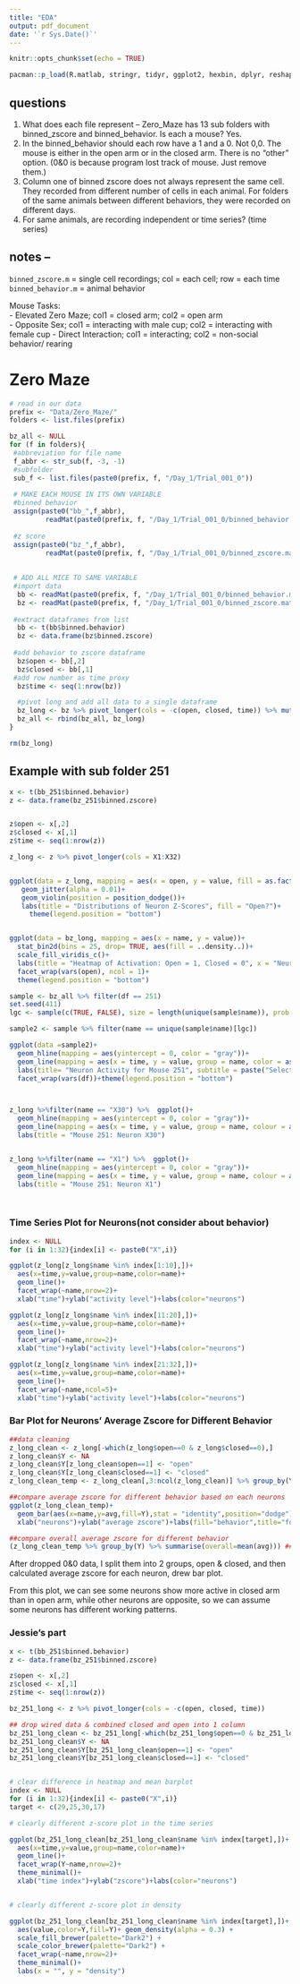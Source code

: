```yaml
---
title: "EDA"
output: pdf_document
date: '`r Sys.Date()`'
---
```


```r
knitr::opts_chunk$set(echo = TRUE)

pacman::p_load(R.matlab, stringr, tidyr, ggplot2, hexbin, dplyr, reshape2)

```

## questions
1. What does each file represent -- Zero_Maze has 13 sub folders with binned_zscore and binned_behavior. Is each a mouse?   Yes.
2. In the binned_behavior should each row have a 1 and a 0. Not 0,0. The mouse is either in the open arm or in the closed arm. There is no "other" option. (0&0 is because program lost track of mouse. Just remove them.)
3. Column one of binned zscore does not always represent the same cell. They recorded from different number of cells in each animal. For folders of the same animals between different behaviors, they were recorded on different days.
4. For same animals, are recording independent or time series? (time series)

## notes --
```binned_zscore.m``` = single cell recordings; col = each cell; row = each time  
```binned_behavior.m``` = animal behavior

Mouse Tasks:   
- Elevated Zero Maze; col1 = closed arm; col2 = open arm  
- Opposite Sex; col1 = interacting with male cup; col2 = interacting with female cup 
- Direct Interaction; col1 = interacting; col2 = non-social behavior/ rearing


# Zero Maze
```r
# read in our data
prefix <- "Data/Zero_Maze/"
folders <- list.files(prefix)

bz_all <- NULL
for (f in folders){
 #abbreviation for file name
 f_abbr <- str_sub(f, -3, -1)
 #subfolder
 sub_f <- list.files(paste0(prefix, f, "/Day_1/Trial_001_0"))
 
 # MAKE EACH MOUSE IN ITS OWN VARIABLE
 #binned behavior
 assign(paste0("bb_",f_abbr), 
         readMat(paste0(prefix, f, "/Day_1/Trial_001_0/binned_behavior.mat")))
 
 #z score
 assign(paste0("bz_",f_abbr), 
         readMat(paste0(prefix, f, "/Day_1/Trial_001_0/binned_zscore.mat")))
  
 
 # ADD ALL MICE TO SAME VARIABLE
 #import data
  bb <- readMat(paste0(prefix, f, "/Day_1/Trial_001_0/binned_behavior.mat"))
  bz <- readMat(paste0(prefix, f, "/Day_1/Trial_001_0/binned_zscore.mat"))
 
 #extract dataframes from list
  bb <- t(bb$binned.behavior)
  bz <- data.frame(bz$binned.zscore)
 
 #add behavior to zscore dataframe
  bz$open <- bb[,2]
  bz$closed <- bb[,1]
 #add row number as time proxy
  bz$time <- seq(1:nrow(bz))

  #pivot long and add all data to a single dataframe
  bz_long <- bz %>% pivot_longer(cols = -c(open, closed, time)) %>% mutate(df = f_abbr)
  bz_all <- rbind(bz_all, bz_long)
}

rm(bz_long)
```

## Example with sub folder 251
```r
x <- t(bb_251$binned.behavior)
z <- data.frame(bz_251$binned.zscore)


z$open <- x[,2]
z$closed <- x[,1]
z$time <- seq(1:nrow(z))

z_long <- z %>% pivot_longer(cols = X1:X32)


ggplot(data = z_long, mapping = aes(x = open, y = value, fill = as.factor(open)))+
   geom_jitter(alpha = 0.01)+
   geom_violin(position = position_dodge())+
   labs(title = "Distributions of Neuron Z-Scores", fill = "Open?")+
     theme(legend.position = "bottom")


ggplot(data = bz_long, mapping = aes(x = name, y = value))+
  stat_bin2d(bins = 25, drop= TRUE, aes(fill = ..density..))+
  scale_fill_viridis_c()+
  labs(title = "Heatmap of Activation: Open = 1, Closed = 0", x = "Neuron", y = "Z-score")+
  facet_wrap(vars(open), ncol = 1)+
  theme(legend.position = "bottom")

```


```r
sample <- bz_all %>% filter(df == 251)
set.seed(411)
lgc <- sample(c(TRUE, FALSE), size = length(unique(sample$name)), prob = c(0.20, 0.8), replace = TRUE)

sample2 <- sample %>% filter(name == unique(sample$name)[lgc])

ggplot(data =sample2)+
  geom_hline(mapping = aes(yintercept = 0, color = "gray"))+
  geom_line(mapping = aes(x = time, y = value, group = name, color = as.factor(open)), alpha = 0.35)+
  labs(title= "Neuron Activity for Mouse 251", subtitle = paste("Selected Neurons", unique(sample2$name)), y = "Z-score", color = "Open?")+
  facet_wrap(vars(df))+theme(legend.position = "bottom")



z_long %>%filter(name == "X30") %>%  ggplot()+
  geom_hline(mapping = aes(yintercept = 0, color = "gray"))+
  geom_line(mapping = aes(x = time, y = value, group = name, colour = as.factor(open)))+
  labs(title = "Mouse 251: Neuron X30")


z_long %>%filter(name == "X1") %>%  ggplot()+
  geom_hline(mapping = aes(yintercept = 0, color = "gray"))+
  geom_line(mapping = aes(x = time, y = value, group = name, colour = as.factor(open)))+
  labs(title = "Mouse 251: Neuron X1")




```



### Time Series Plot for Neurons(not consider about behavior)
```r
index <- NULL
for (i in 1:32){index[i] <- paste0("X",i)}

ggplot(z_long[z_long$name %in% index[1:10],])+
  aes(x=time,y=value,group=name,color=name)+
  geom_line()+
  facet_wrap(~name,nrow=2)+
  xlab("time")+ylab("activity level")+labs(color="neurons")

ggplot(z_long[z_long$name %in% index[11:20],])+
  aes(x=time,y=value,group=name,color=name)+
  geom_line()+
  facet_wrap(~name,nrow=2)+
  xlab("time")+ylab("activity level")+labs(color="neurons")

ggplot(z_long[z_long$name %in% index[21:32],])+
  aes(x=time,y=value,group=name,color=name)+
  geom_line()+
  facet_wrap(~name,ncol=5)+
  xlab("time")+ylab("activity level")+labs(color="neurons")
```

### Bar Plot for Neurons' Average Zscore for Different Behavior
```r
##data cleaning
z_long_clean <- z_long[-which(z_long$open==0 & z_long$closed==0),]
z_long_clean$Y <- NA
z_long_clean$Y[z_long_clean$open==1] <- "open"
z_long_clean$Y[z_long_clean$closed==1] <- "closed"
z_long_clean_temp <- z_long_clean[,3:ncol(z_long_clean)] %>% group_by(Y,name) %>% summarise(avg=mean(value)) %>% arrange(name)

##compare average zscore for different behavior based on each neurons
ggplot(z_long_clean_temp)+
  geom_bar(aes(x=name,y=avg,fill=Y),stat = "identity",position="dodge")+
  xlab("neurons")+ylab("average zscore")+labs(fill="behavior",title="folder 251")

##compare overall average zscore for different behavior
(z_long_clean_temp %>% group_by(Y) %>% summarise(overall=mean(avg))) ##are very close
```
After dropped 0&0 data, I split them into 2 groups, open & closed, and then calculated average zscore for each neuron, drew bar plot.

From this plot, we can see some neurons show more active in closed arm than in open arm, while other neurons are opposite, so we can assume some neurons has different working patterns.

### Jessie's part
```r
x <- t(bb_251$binned.behavior)
z <- data.frame(bz_251$binned.zscore)

z$open <- x[,2]
z$closed <- x[,1]
z$time <- seq(1:nrow(z))

bz_251_long <- z %>% pivot_longer(cols = -c(open, closed, time))

## drop wired data & combined closed and open into 1 column
bz_251_long_clean <- bz_251_long[-which(bz_251_long$open==0 & bz_251_long$closed==0),]
bz_251_long_clean$Y <- NA
bz_251_long_clean$Y[bz_251_long_clean$open==1] <- "open"
bz_251_long_clean$Y[bz_251_long_clean$closed==1] <- "closed"


# clear difference in heatmap and mean barplot
index <- NULL
for (i in 1:32){index[i] <- paste0("X",i)}
target <- c(29,25,30,17)

# clearly different z-score plot in the time series

ggplot(bz_251_long_clean[bz_251_long_clean$name %in% index[target],])+
  aes(x=time,y=value,group=name,color=name)+
  geom_line()+
  facet_wrap(Y~name,nrow=2)+
  theme_minimal()+
  xlab("time index")+ylab("zscore")+labs(color="neurons")


# clearly different z-score plot in density

ggplot(bz_251_long_clean[bz_251_long_clean$name %in% index[target],])+ 
  aes(value,color=Y,fill=Y)+ geom_density(alpha = 0.3) +
  scale_fill_brewer(palette="Dark2") +
  scale_color_brewer(palette="Dark2") +
  facet_wrap(~name,nrow=2)+
  theme_minimal()+
  labs(x = "", y = "density")
```

